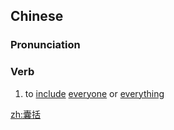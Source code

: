 ==Chinese==
{{zh-forms}}

===Pronunciation===
{{zh-pron
|m=náng括
|c=nong4 kut3
|cat=v
}}

===Verb===
{{zh-verb}}

# to [[include]] [[everyone]] or [[everything]]

[[zh:囊括]]